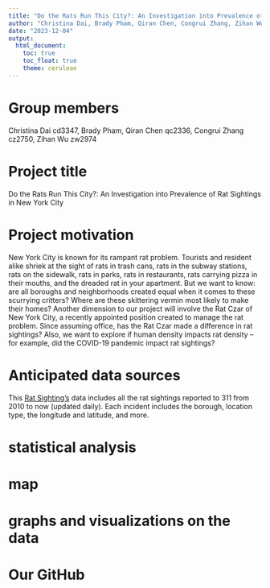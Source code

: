 ```yaml
---
title: "Do the Rats Run This City?: An Investigation into Prevalence of Rat Sightings in New York City"
author: "Christina Dai, Brady Pham, Qiran Chen, Congrui Zhang, Zihan Wu "
date: "2023-12-04"
output: 
  html_document:
    toc: true
    toc_float: true
    theme: cerulean
---
```


# Group members
Christina Dai cd3347, Brady Pham, Qiran Chen qc2336, Congrui Zhang cz2750, Zihan Wu zw2974

# Project title
Do the Rats Run This City?: An Investigation into Prevalence of Rat Sightings in New York City

# Project motivation
New York City is known for its rampant rat problem. Tourists and resident alike shriek at the sight of rats in trash cans, rats in the subway stations, rats on the sidewalk, rats in parks, rats in restaurants, rats carrying pizza in their mouths, and the dreaded rat in your apartment. But we want to know: are all boroughs and neighborhoods created equal when it comes to these scurrying critters? Where are these skittering vermin most likely to make their homes? Another dimension to our project will involve the Rat Czar of New York City, a recently appointed position created to manage the rat problem. Since assuming office, has the Rat Czar made a difference in rat sightings? Also, we want to explore if human density impacts rat density – for example, did the COVID-19 pandemic impact rat sightings?

# Anticipated data sources
This [Rat Sighting's](https://data.cityofnewyork.us/Social-Services/Rat-Sightings/3q43-55fe ) data includes all the rat sightings reported to 311 from 2010 to now (updated daily). Each incident includes the borough, location type, the longitude and latitude, and more.

# statistical analysis

# map

# graphs and visualizations on the data

# Our GitHub
